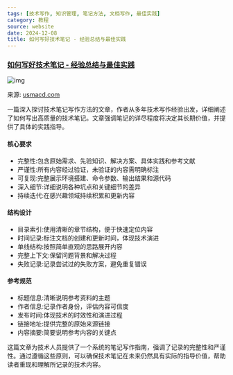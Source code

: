 ```yaml
---
tags: [技术写作, 知识管理, 笔记方法, 文档写作, 最佳实践]
category: 教程
source: website
date: 2024-12-08
title: 如何写好技术笔记 - 经验总结与最佳实践
---
```


### [如何写好技术笔记 - 经验总结与最佳实践](https://www.usmacd.com/cn/how_to_write_technique_note/)

![img](https://img.mengpeng.tech/i/2024/12/07/67544ab59ba05.webp)

来源: [usmacd.com](https://www.usmacd.com/cn/how_to_write_technique_note/)

一篇深入探讨技术笔记写作方法的文章，作者从多年技术写作经验出发，详细阐述了如何写出高质量的技术笔记。文章强调笔记的详尽程度将决定其长期价值，并提供了具体的实践指导。

#### 核心要求
- 完整性:包含原始需求、先验知识、解决方案、具体实践和参考文献
- 严谨性:所有内容经过验证，未验证的内容需明确标注
- 可复现:完整展示环境搭建、命令参数、输出结果和源代码
- 深入细节:详细说明各种坑点和关键细节的差异
- 持续迭代:在感兴趣领域持续积累和更新内容

#### 结构设计
- 目录索引:使用清晰的章节结构，便于快速定位内容
- 时间记录:标注文档的创建和更新时间，体现技术演进
- 单线结构:按照简单直观的思路展开内容
- 完整上下文:保留问题背景和解决过程
- 失败记录:记录尝试过的失败方案，避免重复错误

#### 参考规范
- 标题信息:清晰说明参考资料的主题
- 作者信息:记录作者身份，评估内容可信度
- 发布时间:体现技术的时效性和演进过程
- 链接地址:提供完整的原始来源链接
- 内容摘要:简要说明参考内容的关键点

这篇文章为技术人员提供了一个系统的笔记写作指南，强调了记录的完整性和严谨性。通过遵循这些原则，可以确保技术笔记在未来仍然具有实际的指导价值，帮助读者重现和理解所记录的技术内容。 
